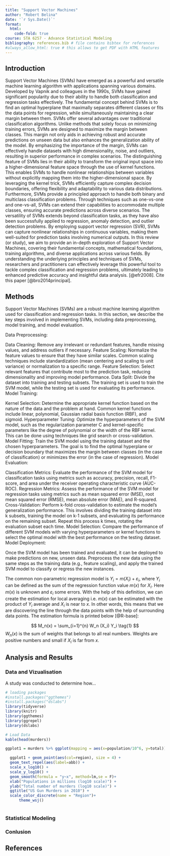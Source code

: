 ```yaml
---
title: "Support Vector Machines"
author: "Robert Belina"
date: '`r Sys.Date()`'
format:
  html:
    code-fold: true
course: STA 6257 - Advance Statistical Modeling
bibliography: references.bib # file contains bibtex for references
#always_allow_html: true # this allows to get PDF with HTML features
---
```


## Introduction
Support Vector Machines (SVMs) have emerged as a powerful and versatile machine learning algorithm with applications spanning various domains. Developed by Vapnik and colleagues in the 1990s, SVMs have gained significant popularity due to their ability to handle both classification and regression tasks effectively. The fundamental concept behind SVMs is to find an optimal hyperplane that maximally separates different classes or fits the data points for regression, while simultaneously maintaining a clear margin between them. SVMs offer several advantages over traditional classification algorithms. Unlike methods that solely focus on minimizing training errors, SVMs are designed to maximize the margin between classes. This margin not only aids in achieving robust and accurate predictions on unseen data but also enhances the generalization ability of the model. By emphasizing the importance of the margin, SVMs can effectively handle datasets with high dimensionality, noise, and outliers, resulting in superior performance in complex scenarios. The distinguishing feature of SVMs lies in their ability to transform the original input space into a higher-dimensional feature space through the use of kernel functions. This enables SVMs to handle nonlinear relationships between variables without explicitly mapping them into the higher-dimensional space. By leveraging the kernel trick, SVMs efficiently capture complex decision boundaries, offering flexibility and adaptability to various data distributions. Furthermore, SVMs provide a principled approach to handle both binary and multiclass classification problems. Through techniques such as one-vs-one and one-vs-all, SVMs can extend their capabilities to accommodate multiple classes, ensuring accurate predictions across diverse scenarios. The versatility of SVMs extends beyond classification tasks, as they have also been successfully applied to regression, anomaly detection, and outlier detection problems. By employing support vector regression (SVR), SVMs can capture nonlinear relationships in continuous variables, making them well-suited for prediction tasks involving numerical outputs. In this review (or study), we aim to provide an in-depth exploration of Support Vector Machines, covering their fundamental concepts, mathematical foundations, training algorithms, and diverse applications across various fields. By understanding the underlying principles and techniques of SVMs, researchers and practitioners can effectively leverage this powerful tool to tackle complex classification and regression problems, ultimately leading to enhanced predictive accuracy and insightful data analysis. [@efr2008]. Cite this paper [@bro2014principal].


## Methods
Support Vector Machines (SVMs) are a robust machine learning algorithm used for classification and regression tasks. In this section, we describe the key steps involved in implementing SVMs, including data preprocessing, model training, and model evaluation.

Data Preprocessing:

Data Cleaning: Remove any irrelevant or redundant features, handle missing values, and address outliers if necessary.
Feature Scaling: Normalize the feature values to ensure that they have similar scales. Common scaling techniques include standardization (mean centering and scaling to unit variance) or normalization to a specific range.
Feature Selection: Select relevant features that contribute most to the prediction task, reducing dimensionality and improving model performance.
Data Split: Divide the dataset into training and testing subsets. The training set is used to train the SVM model, while the testing set is used for evaluating its performance.
Model Training:

Kernel Selection: Determine the appropriate kernel function based on the nature of the data and the problem at hand. Common kernel functions include linear, polynomial, Gaussian radial basis function (RBF), and sigmoid.
Hyperparameter Tuning: Optimize the hyperparameters of the SVM model, such as the regularization parameter C and kernel-specific parameters like the degree of polynomial or the width of the RBF kernel. This can be done using techniques like grid search or cross-validation.
Model Fitting: Train the SVM model using the training dataset and the chosen hyperparameters. The goal is to find the optimal hyperplane or decision boundary that maximizes the margin between classes (in the case of classification) or minimizes the error (in the case of regression).
Model Evaluation:

Classification Metrics: Evaluate the performance of the SVM model for classification tasks using metrics such as accuracy, precision, recall, F1-score, and area under the receiver operating characteristic curve (AUC-ROC).
Regression Metrics: Assess the performance of the SVM model for regression tasks using metrics such as mean squared error (MSE), root mean squared error (RMSE), mean absolute error (MAE), and R-squared.
Cross-Validation: Perform k-fold cross-validation to estimate the model's generalization performance. This involves dividing the training dataset into k subsets, training the model on k-1 subsets, and evaluating its performance on the remaining subset. Repeat this process k times, rotating the evaluation subset each time.
Model Selection: Compare the performance of different SVM models with varying hyperparameters or kernel functions to select the optimal model with the best performance on the testing dataset.
Model Deployment:

Once the SVM model has been trained and evaluated, it can be deployed to make predictions on new, unseen data. Preprocess the new data using the same steps as the training data (e.g., feature scaling), and apply the trained SVM model to classify or regress the new instances.


The common non-parametric regression model is $Y_i = m(X_i) + \varepsilon_i$, where
$Y_i$ can be defined as the sum of the regression function value $m(x)$ for $X_i$.
Here $m(x)$ is unknown and $\varepsilon_i$ some errors. With the help of this definition, we can create the estimation for
local averaging i.e. $m(x)$ can be estimated with the product of $Y_i$ average
and $X_i$ is near to $x$. In other words, this means that we are discovering
the line through the data points with the help of surrounding data points.
The estimation formula is printed below [@R-base]:

$$
M_n(x) = \sum_{i=1}^{n} W_n (X_i) Y_i  \tag{1}
$$
$W_n(x)$ is the sum of weights that belongs to all real numbers. Weights
are positive numbers and small if $X_i$ is far from $x$.

## Analysis and Results
### Data and Vizualisation
A study was conducted to determine how...

```r
# loading packages
#install.packages("ggthemes")
#install.packages("dslabs")
library(tidyverse)
library(knitr)
library(ggthemes)
library(ggrepel)
library(dslabs)
```


```r
# Load Data
kable(head(murders))

ggplot1 = murders %>% ggplot(mapping = aes(x=population/10^6, y=total)) 

  ggplot1 + geom_point(aes(col=region), size = 4) +
  geom_text_repel(aes(label=abb)) +
  scale_x_log10() +
  scale_y_log10() +
  geom_smooth(formula = "y~x", method=lm,se = F)+
  xlab("Populations in millions (log10 scale)") + 
  ylab("Total number of murders (log10 scale)") +
  ggtitle("US Gun Murders in 2010") +
  scale_color_discrete(name = "Region")+
      theme_wsj()
  

```

### Statistical Modeling

### Conlusion

## References
